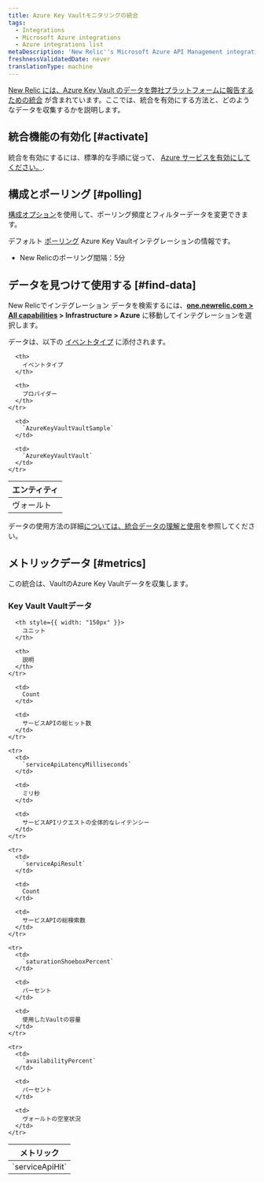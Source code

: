 ```yaml
---
title: Azure Key Vaultモニタリングの統合
tags:
  - Integrations
  - Microsoft Azure integrations
  - Azure integrations list
metaDescription: 'New Relic''s Microsoft Azure API Management integration: how to install it, configure it, and understand the data it reports.'
freshnessValidatedDate: never
translationType: machine
---
```


[New Relic には、Azure Key Vault のデータを弊社プラットフォームに報告するための統合](/docs/infrastructure/integrations-getting-started/getting-started/introduction-infrastructure-integrations) が含まれています。ここでは、統合を有効にする方法と、どのようなデータを収集するかを説明します。

## 統合機能の有効化 [#activate]

統合を有効にするには、標準的な手順に従って、 [Azure サービスを有効にしてください。](/docs/infrastructure/microsoft-azure-integrations/getting-started/activate-azure-integrations).

## 構成とポーリング [#polling]

[構成オプション](/docs/integrations/new-relic-integrations/getting-started/configure-polling-frequency-data-collection-cloud-integrations)を使用して、ポーリング頻度とフィルターデータを変更できます。

デフォルト [ポーリング](/docs/infrastructure/microsoft-azure-integrations/getting-started/azure-integration-polling) Azure Key Vaultインテグレーションの情報です。

* New Relicのポーリング間隔：5分

## データを見つけて使用する [#find-data]

New Relicでインテグレーション データを検索するには、<DNT>**[one.newrelic.com > All capabilities](https://one.newrelic.com/all-capabilities) > Infrastructure > Azure**</DNT> に移動してインテグレーションを選択します。

データは、以下の [イベントタイプ](/docs/data-apis/understand-data/new-relic-data-types/#event-data) に添付されます。

<table>
  <thead>
    <tr>
      <th>
        エンティティ
      </th>

      <th>
        イベントタイプ
      </th>

      <th>
        プロバイダー
      </th>
    </tr>
  </thead>

  <tbody>
    <tr>
      <td>
        ヴォールト
      </td>

      <td>
        `AzureKeyVaultVaultSample`
      </td>

      <td>
        `AzureKeyVaultVault`
      </td>
    </tr>
  </tbody>
</table>

データの使用方法の詳細[については、統合データの理解と使用](/docs/infrastructure/integrations/find-use-infrastructure-integration-data)を参照してください。

## メトリックデータ [#metrics]

この統合は、VaultのAzure Key Vaultデータを収集します。

### Key Vault Vaultデータ

<table>
  <thead>
    <tr>
      <th style={{ width: "275px" }}>
        メトリック
      </th>

      <th style={{ width: "150px" }}>
        ユニット
      </th>

      <th>
        説明
      </th>
    </tr>
  </thead>

  <tbody>
    <tr>
      <td>
        `serviceApiHit`
      </td>

      <td>
        Count
      </td>

      <td>
        サービスAPIの総ヒット数
      </td>
    </tr>

    <tr>
      <td>
        `serviceApiLatencyMilliseconds`
      </td>

      <td>
        ミリ秒
      </td>

      <td>
        サービスAPIリクエストの全体的なレイテンシー
      </td>
    </tr>

    <tr>
      <td>
        `serviceApiResult`
      </td>

      <td>
        Count
      </td>

      <td>
        サービスAPIの総検索数
      </td>
    </tr>

    <tr>
      <td>
        `saturationShoeboxPercent`
      </td>

      <td>
        パーセント
      </td>

      <td>
        使用したVaultの容量
      </td>
    </tr>

    <tr>
      <td>
        `availabilityPercent`
      </td>

      <td>
        パーセント
      </td>

      <td>
        ヴォールトの空室状況
      </td>
    </tr>
  </tbody>
</table>